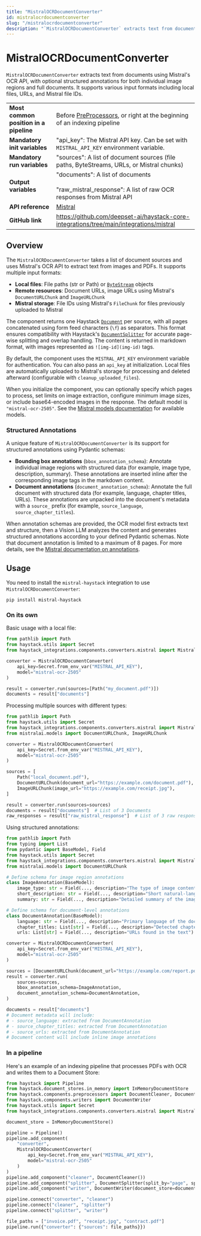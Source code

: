 ```yaml
---
title: "MistralOCRDocumentConverter"
id: mistralocrdocumentconverter
slug: "/mistralocrdocumentconverter"
description: "`MistralOCRDocumentConverter` extracts text from documents using Mistral's OCR API, with optional structured annotations for both individual image regions and full documents. It supports various input formats including local files, URLs, and Mistral file IDs."
---
```


# MistralOCRDocumentConverter

`MistralOCRDocumentConverter` extracts text from documents using Mistral's OCR API, with optional structured annotations for both individual image regions and full documents. It supports various input formats including local files, URLs, and Mistral file IDs.

|  |  |
| --- | --- |
| **Most common position in a pipeline** | Before [PreProcessors](../preprocessors.mdx), or right at the beginning of an indexing pipeline |
| **Mandatory init variables** | "api_key": The Mistral API key. Can be set with `MISTRAL_API_KEY` environment variable. |
| **Mandatory run variables** | "sources": A list of document sources (file paths, ByteStreams, URLs, or Mistral chunks) |
| **Output variables** | "documents": A list of documents <br /> <br />"raw_mistral_response": A list of raw OCR responses from Mistral API |
| **API reference** | [Mistral](/reference/integrations-mistral) |
| **GitHub link** | https://github.com/deepset-ai/haystack-core-integrations/tree/main/integrations/mistral |

## Overview

The `MistralOCRDocumentConverter` takes a list of document sources and uses Mistral's OCR API to extract text from images and PDFs. It supports multiple input formats:

- **Local files**: File paths (str or Path) or [`ByteStream`](../../concepts/data-classes.mdx#bytestresm) objects
- **Remote resources**: Document URLs, image URLs using Mistral's `DocumentURLChunk` and `ImageURLChunk`
- **Mistral storage**: File IDs using Mistral's `FileChunk` for files previously uploaded to Mistral

The component returns one Haystack [`Document`](../../concepts/data-classes.mdx#document) per source, with all pages concatenated using form feed characters (`\f`) as separators. This format ensures compatibility with Haystack's [`DocumentSplitter`](../preprocessors/documentsplitter.mdx) for accurate page-wise splitting and overlap handling. The content is returned in markdown format, with images represented as `![img-id](img-id)` tags.

By default, the component uses the `MISTRAL_API_KEY` environment variable for authentication. You can also pass an `api_key` at initialization. Local files are automatically uploaded to Mistral's storage for processing and deleted afterward (configurable with `cleanup_uploaded_files`).

When you initialize the component, you can optionally specify which pages to process, set limits on image extraction, configure minimum image sizes, or include base64-encoded images in the response. The default model is `"mistral-ocr-2505"`. See the [Mistral models documentation](https://docs.mistral.ai/getting-started/models/models_overview/) for available models.

### Structured Annotations

A unique feature of `MistralOCRDocumentConverter` is its support for structured annotations using Pydantic schemas:

- **Bounding box annotations** (`bbox_annotation_schema`): Annotate individual image regions with structured data (for example, image type, description, summary). These annotations are inserted inline after the corresponding image tags in the markdown content.
- **Document annotations** (`document_annotation_schema`): Annotate the full document with structured data (for example, language, chapter titles, URLs). These annotations are unpacked into the document's metadata with a `source_` prefix (for example, `source_language`, `source_chapter_titles`).

When annotation schemas are provided, the OCR model first extracts text and structure, then a Vision LLM analyzes the content and generates structured annotations according to your defined Pydantic schemas. Note that document annotation is limited to a maximum of 8 pages. For more details, see the [Mistral documentation on annotations](https://docs.mistral.ai/capabilities/document_ai/annotations/).

## Usage

You need to install the `mistral-haystack` integration to use `MistralOCRDocumentConverter`:

```shell
pip install mistral-haystack
```

### On its own

Basic usage with a local file:

```python
from pathlib import Path
from haystack.utils import Secret
from haystack_integrations.components.converters.mistral import MistralOCRDocumentConverter

converter = MistralOCRDocumentConverter(
    api_key=Secret.from_env_var("MISTRAL_API_KEY"),
    model="mistral-ocr-2505"
)

result = converter.run(sources=[Path("my_document.pdf")])
documents = result["documents"]
```

Processing multiple sources with different types:

```python
from pathlib import Path
from haystack.utils import Secret
from haystack_integrations.components.converters.mistral import MistralOCRDocumentConverter
from mistralai.models import DocumentURLChunk, ImageURLChunk

converter = MistralOCRDocumentConverter(
    api_key=Secret.from_env_var("MISTRAL_API_KEY"),
    model="mistral-ocr-2505"
)

sources = [
    Path("local_document.pdf"),
    DocumentURLChunk(document_url="https://example.com/document.pdf"),
    ImageURLChunk(image_url="https://example.com/receipt.jpg"),
]

result = converter.run(sources=sources)
documents = result["documents"]  # List of 3 Documents
raw_responses = result["raw_mistral_response"]  # List of 3 raw responses
```

Using structured annotations:

```python
from pathlib import Path
from typing import List
from pydantic import BaseModel, Field
from haystack.utils import Secret
from haystack_integrations.components.converters.mistral import MistralOCRDocumentConverter
from mistralai.models import DocumentURLChunk

# Define schema for image region annotations
class ImageAnnotation(BaseModel):
    image_type: str = Field(..., description="The type of image content")
    short_description: str = Field(..., description="Short natural-language description")
    summary: str = Field(..., description="Detailed summary of the image content")

# Define schema for document-level annotations
class DocumentAnnotation(BaseModel):
    language: str = Field(..., description="Primary language of the document")
    chapter_titles: List[str] = Field(..., description="Detected chapter or section titles")
    urls: List[str] = Field(..., description="URLs found in the text")

converter = MistralOCRDocumentConverter(
    api_key=Secret.from_env_var("MISTRAL_API_KEY"),
    model="mistral-ocr-2505"
)

sources = [DocumentURLChunk(document_url="https://example.com/report.pdf")]
result = converter.run(
    sources=sources,
    bbox_annotation_schema=ImageAnnotation,
    document_annotation_schema=DocumentAnnotation,
)

documents = result["documents"]
# Document metadata will include:
# - source_language: extracted from DocumentAnnotation
# - source_chapter_titles: extracted from DocumentAnnotation
# - source_urls: extracted from DocumentAnnotation
# Document content will include inline image annotations
```

### In a pipeline

Here's an example of an indexing pipeline that processes PDFs with OCR and writes them to a Document Store:

```python
from haystack import Pipeline
from haystack.document_stores.in_memory import InMemoryDocumentStore
from haystack.components.preprocessors import DocumentCleaner, DocumentSplitter
from haystack.components.writers import DocumentWriter
from haystack.utils import Secret
from haystack_integrations.components.converters.mistral import MistralOCRDocumentConverter

document_store = InMemoryDocumentStore()

pipeline = Pipeline()
pipeline.add_component(
    "converter",
    MistralOCRDocumentConverter(
        api_key=Secret.from_env_var("MISTRAL_API_KEY"),
        model="mistral-ocr-2505"
    )
)
pipeline.add_component("cleaner", DocumentCleaner())
pipeline.add_component("splitter", DocumentSplitter(split_by="page", split_length=1))
pipeline.add_component("writer", DocumentWriter(document_store=document_store))

pipeline.connect("converter", "cleaner")
pipeline.connect("cleaner", "splitter")
pipeline.connect("splitter", "writer")

file_paths = ["invoice.pdf", "receipt.jpg", "contract.pdf"]
pipeline.run({"converter": {"sources": file_paths}})
```
